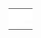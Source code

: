 {{scenarios by relief}}

{|
|- valign="top"
|style="border:none;background:white"|
{{Scenario:Italy}}

|style="border:none;background:white"|
{{Scenario:Kloof}}

|style="border:none;background:white"|
{{Scenario:Europe}}

|- valign="top"
|style="border:none;background:white"|
{{Scenario:United Kingdom}}

|style="border:none;background:white"|
{{Scenario:Get Your Ships}}

|style="border:none;background:white"|
{{Scenario:Climb up the Mountains}}

|- valign="top"
|style="border:none;background:white"|
{{Scenario:Lakes}}

|style="border:none;background:white"|
{{Scenario:Desert Tracking}}

|style="border:none;background:white"|
{{Scenario:New Industries 2}}

|- valign="top"
|style="border:none;background:white"|
{{Scenario:The Barrens}}

|style="border:none;background:white"|
{{Scenario:CarstsWorldScenario}}

|style="border:none;background:white"|
{{Scenario:Cuba}}

|- valign="top"
|style="border:none;background:white"|
{{Scenario:Whistler}}

|style="border:none;background:white"|
{{Scenario:South West France}}

|-
|style="border:none;background:white"|
{{Scenario:German Reunification}}

|style="border:none;background:white"|
{{Scenario:Home Delivery}}

|style="border:none;background:white"|
{{Scenario:UltimaV Britannia}}

|-
|style="border:none;background:white"|
{{:Scenario:Colorado}}
|}